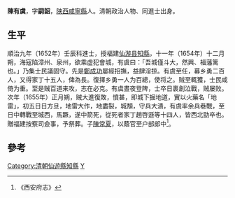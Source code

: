 '''陳有虞'''，字'''嗣韶'''，[[陕西|陕西]][[咸寧縣|咸寧縣]]人。清朝政治人物、同進士出身。

== 生平 ==
順治九年（1652年）壬辰科進士，授福建[[仙游县|仙游县]][[知縣|知縣]]，十一年（1654年）十二月朔，海寇陷漳州、泉州，欲乘虚犯會城，有虞曰：「吾城僅斗大，然興、福藩篱也。」乃集士民議固守。先是[[鄭成功|鄭成功]]屡經招撫，益肆淫掠。有虞至任，募乡勇二百人，又得家丁十五人，俾為長。復擇乡勇一人为百總，使将之。贼至輒獲，士民咸倚为重。至是贼百道来攻，志在必克。有虞晝夜登陴，士卒日裹創泣戰，贼屡败。次年（1655年）正月朔，贼大進復敗，憤甚，即城下掘地道，實以火藥名「地雷」，初五日日方旦，地雷大作，地盡裂，城頽，守兵大潰，有虞率余兵巷戰，至日中轉戰至城西，馬蹶，遂中箭死，從死者家丁趙啓遜等十四人，皆西北勁卒也。贈福建按察司僉事，予祭葬。子[[陳常夏|陳常夏]]，以蔭官至户部郎中<ref>《西安府志》</ref>。

==參考==
{{reflist}}

{{清朝人物小作品}}
{{順治九年壬辰科殿試金榜}}
{{DEFAULTSORT:Chen陳}}
[[Category:清朝仙遊縣知縣|Category:清朝仙遊縣知縣]]
[[Category:陳姓|Y]]